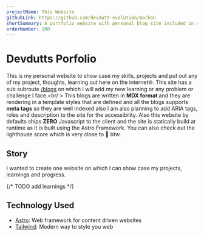 ```yaml
---
projectName: This Website
githubLink: https://github.com/devdutt-evolution/markon
shortSummary: A portfolio website with personal blog site included in subroute. Build on Astro.
orderNumber: 100
---
```



# <HoverUnder color="border-yellow-400">Devdutts Porfolio</HoverUnder>

<LinkProject github={frontmatter.githubLink} />

This is my personal website to show case my skills, projects and put out any of my project, thoughts, learning out here on the
internet🌐.
This site has a sub subroute [/blogs](/blogs) on which I will add my new learning or any problem or challenge I face.<br/ >
This blogs are written in **MDX format** and they are rendering in a template styles that are defined and all the blogs supports **meta tags** so they are well indexed also I am also planning to add ARIA tags, roles and description to the site for the accessibility.
Also this website by defaults ships **ZERO** Javascript to the client and the site is statically build at runtime as it is built using the Astro Framework. You can also check out the lighthouse score which is very close to 💯 btw.

## <HoverUnder color="border-yellow-400">Story</HoverUnder>

I wanted to create one website on which I can show case my projects, learnings and progress.

{/* TODO add learnings */}

## <HoverUnder color="border-yellow-400">Technology Used</HoverUnder>

- [Astro](https://astro.build/): Web framework for content driven websites
- [Tailwind](https://tailwindcss.com/): Modern way to style you web
